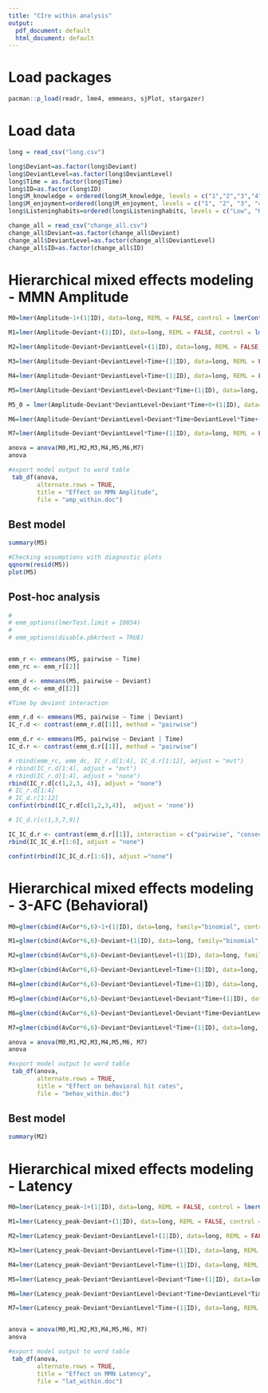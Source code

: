 ```yaml
---
title: "CIre within analysis"
output:
  pdf_document: default
  html_document: default
---
```


# Load packages
```r
pacman::p_load(readr, lme4, emmeans, sjPlot, stargazer)
```

# Load data
```r
long = read_csv("long.csv")

long$Deviant=as.factor(long$Deviant)
long$DeviantLevel=as.factor(long$DeviantLevel)
long$Time = as.factor(long$Time)
long$ID=as.factor(long$ID)
long$M_knowledge = ordered(long$M_knowledge, levels = c("1","2","3","4","5"))
long$M_enjoyment=ordered(long$M_enjoyment, levels = c("1", "2", "3", "4", "5", "6","7"))
long$Listeninghabits=ordered(long$Listeninghabits, levels = c("Low", "High"))

change_all = read_csv("change_all.csv")
change_all$Deviant=as.factor(change_all$Deviant)
change_all$DeviantLevel=as.factor(change_all$DeviantLevel)
change_all$ID=as.factor(change_all$ID)
```

# Hierarchical mixed effects modeling - MMN Amplitude
```r
M0=lmer(Amplitude~1+(1|ID), data=long, REML = FALSE, control = lmerControl(optimizer = "nloptwrap", calc.derivs = FALSE))

M1=lmer(Amplitude~Deviant+(1|ID), data=long, REML = FALSE, control = lmerControl(optimizer = "nloptwrap", calc.derivs = FALSE))

M2=lmer(Amplitude~Deviant+DeviantLevel+(1|ID), data=long, REML = FALSE, control = lmerControl(optimizer = "nloptwrap", calc.derivs = FALSE))

M3=lmer(Amplitude~Deviant+DeviantLevel+Time+(1|ID), data=long, REML = FALSE, control = lmerControl(optimizer = "nloptwrap", calc.derivs = FALSE))

M4=lmer(Amplitude~Deviant*DeviantLevel+Time+(1|ID), data=long, REML = FALSE, control = lmerControl(optimizer = "nloptwrap", calc.derivs = FALSE))

M5=lmer(Amplitude~Deviant*DeviantLevel+Deviant*Time+(1|ID), data=long, REML = FALSE, control = lmerControl(optimizer = "nloptwrap", calc.derivs = FALSE))

M5_0 = lmer(Amplitude~Deviant*DeviantLevel+Deviant*Time+0+(1|ID), data=long, REML = FALSE, control = lmerControl(optimizer = "nloptwrap", calc.derivs = FALSE))

M6=lmer(Amplitude~Deviant*DeviantLevel+Deviant*Time+DeviantLevel*Time+(1|ID), data=long, REML = FALSE, control = lmerControl(optimizer = "nloptwrap", calc.derivs = FALSE))

M7=lmer(Amplitude~Deviant*DeviantLevel*Time+(1|ID), data=long, REML = FALSE, control = lmerControl(optimizer = "nloptwrap", calc.derivs = FALSE))

anova = anova(M0,M1,M2,M3,M4,M5,M6,M7)
anova

#export model output to word table
 tab_df(anova,
        alternate.rows = TRUE,
        title = "Effect on MMN Amplitude",
        file = "amp_within.doc")
```

## Best model
```r
summary(M5)

#Checking assumptions with diagnostic plots
qqnorm(resid(M5))
plot(M5)
```

## Post-hoc analysis
```r
# 
# emm_options(lmerTest.limit = 10854)
# 
# emm_options(disable.pbkrtest = TRUE)


emm_r <- emmeans(M5, pairwise ~ Time)
emm_rc <- emm_r[[2]]

emm_d <- emmeans(M5, pairwise ~ Deviant)
emm_dc <- emm_d[[2]]

#Time by deviant interaction

emm_r.d <- emmeans(M5, pairwise ~ Time | Deviant)
IC_r.d <- contrast(emm_r.d[[1]], method = "pairwise")

emm_d.r <- emmeans(M5, pairwise ~ Deviant | Time)
IC_d.r <- contrast(emm_d.r[[1]], method = "pairwise")

# rbind(emm_rc, emm_dc, IC_r.d[1:4], IC_d.r[1:12], adjust = "mvt")
# rbind(IC_r.d[1:4], adjust = "mvt")
# rbind(IC_r.d[1:4], adjust = "none")
rbind(IC_r.d[c(1,2,3, 4)], adjust = "none")
# IC_r.d[1:4]
# IC_d.r[1:12]
confint(rbind(IC_r.d[c(1,2,3,4)],  adjust = 'none'))

# IC_d.r[c(1,3,7,9)]

IC_IC_d.r <- contrast(emm_d.r[[1]], interaction = c("pairwise", "consec"), by = NULL)
rbind(IC_IC_d.r[1:6], adjust = "none")

confint(rbind(IC_IC_d.r[1:6]), adjust ="none")
```

# Hierarchical mixed effects modeling - 3-AFC (Behavioral)
```r
M0=glmer(cbind(AvCor*6,6)~1+(1|ID), data=long, family="binomial", control = glmerControl(optimizer = "nloptwrap", calc.derivs = FALSE))

M1=glmer(cbind(AvCor*6,6)~Deviant+(1|ID), data=long, family="binomial", control = glmerControl(optimizer = "nloptwrap", calc.derivs = FALSE))

M2=glmer(cbind(AvCor*6,6)~Deviant+DeviantLevel+(1|ID), data=long, family="binomial", control = glmerControl(optimizer = "nloptwrap", calc.derivs = FALSE))

M3=glmer(cbind(AvCor*6,6)~Deviant+DeviantLevel+Time+(1|ID), data=long,family="binomial", control = glmerControl(optimizer = "nloptwrap", calc.derivs = FALSE))

M4=glmer(cbind(AvCor*6,6)~Deviant*DeviantLevel+Time+(1|ID), data=long, family="binomial", control = glmerControl(optimizer = "nloptwrap", calc.derivs = FALSE))

M5=glmer(cbind(AvCor*6,6)~Deviant*DeviantLevel+Deviant*Time+(1|ID), data=long, family="binomial", control = glmerControl(optimizer = "nloptwrap", calc.derivs = FALSE))

M6=glmer(cbind(AvCor*6,6)~Deviant*DeviantLevel+Deviant*Time+DeviantLevel*Time+(1|ID), data=long, family="binomial", control = glmerControl(optimizer = "nloptwrap", calc.derivs = FALSE))

M7=glmer(cbind(AvCor*6,6)~Deviant*DeviantLevel*Time+(1|ID), data=long, family="binomial", control = glmerControl(optimizer = "nloptwrap", calc.derivs = FALSE))

anova = anova(M0,M1,M2,M3,M4,M5,M6, M7)
anova

#export model output to word table
 tab_df(anova,
        alternate.rows = TRUE,
        title = "Effect on behavioral hit rates",
        file = "behav_within.doc")
```

## Best model
```r
summary(M2)
```

# Hierarchical mixed effects modeling - Latency
```r
M0=lmer(Latency_peak~1+(1|ID), data=long, REML = FALSE, control = lmerControl(optimizer = "nloptwrap", calc.derivs = FALSE))

M1=lmer(Latency_peak~Deviant+(1|ID), data=long, REML = FALSE, control = lmerControl(optimizer = "nloptwrap", calc.derivs = FALSE))

M2=lmer(Latency_peak~Deviant+DeviantLevel+(1|ID), data=long, REML = FALSE, control = lmerControl(optimizer = "nloptwrap", calc.derivs = FALSE))

M3=lmer(Latency_peak~Deviant+DeviantLevel+Time+(1|ID), data=long, REML = FALSE, control = lmerControl(optimizer = "nloptwrap", calc.derivs = FALSE))

M4=lmer(Latency_peak~Deviant*DeviantLevel+Time+(1|ID), data=long, REML = FALSE, control = lmerControl(optimizer = "nloptwrap", calc.derivs = FALSE))

M5=lmer(Latency_peak~Deviant*DeviantLevel+Deviant*Time+(1|ID), data=long, REML = FALSE, control = lmerControl(optimizer = "nloptwrap", calc.derivs = FALSE))

M6=lmer(Latency_peak~Deviant*DeviantLevel+Deviant*Time+DeviantLevel*Time+(1|ID), data=long, REML = FALSE, control = lmerControl(optimizer = "nloptwrap", calc.derivs = FALSE))

M7=lmer(Latency_peak~Deviant*DeviantLevel*Time+(1|ID), data=long, REML = FALSE, control = lmerControl(optimizer = "nloptwrap", calc.derivs = FALSE))


anova = anova(M0,M1,M2,M3,M4,M5,M6, M7)
anova

#export model output to word table
 tab_df(anova,
        alternate.rows = TRUE,
        title = "Effect on MMN Latency",
        file = "lat_within.doc")
```

